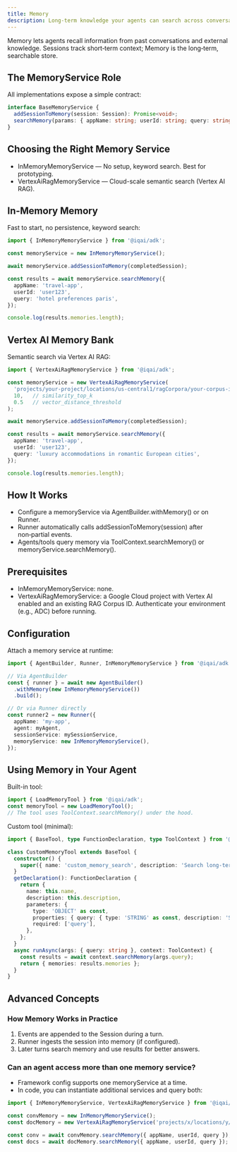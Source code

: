 ```yaml
---
title: Memory
description: Long-term knowledge your agents can search across conversations
---
```


Memory lets agents recall information from past conversations and external knowledge. Sessions track short‑term context; Memory is the long‑term, searchable store.

## The MemoryService Role

All implementations expose a simple contract:

```typescript
interface BaseMemoryService {
  addSessionToMemory(session: Session): Promise<void>;
  searchMemory(params: { appName: string; userId: string; query: string }): Promise<{ memories: MemoryEntry[] }>;
}
```

## Choosing the Right Memory Service

- InMemoryMemoryService — No setup, keyword search. Best for prototyping.
- VertexAiRagMemoryService — Cloud-scale semantic search (Vertex AI RAG).

## In-Memory Memory

Fast to start, no persistence, keyword search:

```typescript
import { InMemoryMemoryService } from '@iqai/adk';

const memoryService = new InMemoryMemoryService();

await memoryService.addSessionToMemory(completedSession);

const results = await memoryService.searchMemory({
  appName: 'travel-app',
  userId: 'user123',
  query: 'hotel preferences paris',
});

console.log(results.memories.length);
```

## Vertex AI Memory Bank

Semantic search via Vertex AI RAG:

```typescript
import { VertexAiRagMemoryService } from '@iqai/adk';

const memoryService = new VertexAiRagMemoryService(
  'projects/your-project/locations/us-central1/ragCorpora/your-corpus-id',
  10,   // similarity_top_k
  0.5   // vector_distance_threshold
);

await memoryService.addSessionToMemory(completedSession);

const results = await memoryService.searchMemory({
  appName: 'travel-app',
  userId: 'user123',
  query: 'luxury accommodations in romantic European cities',
});

console.log(results.memories.length);
```

## How It Works

- Configure a memoryService via AgentBuilder.withMemory() or on Runner.
- Runner automatically calls addSessionToMemory(session) after non‑partial events.
- Agents/tools query memory via ToolContext.searchMemory() or memoryService.searchMemory().

## Prerequisites

- InMemoryMemoryService: none.
- VertexAiRagMemoryService: a Google Cloud project with Vertex AI enabled and an existing RAG Corpus ID. Authenticate your environment (e.g., ADC) before running.

## Configuration

Attach a memory service at runtime:

```typescript
import { AgentBuilder, Runner, InMemoryMemoryService } from '@iqai/adk';

// Via AgentBuilder
const { runner } = await new AgentBuilder()
  .withMemory(new InMemoryMemoryService())
  .build();

// Or via Runner directly
const runner2 = new Runner({
  appName: 'my-app',
  agent: myAgent,
  sessionService: mySessionService,
  memoryService: new InMemoryMemoryService(),
});
```

## Using Memory in Your Agent

Built-in tool:

```typescript
import { LoadMemoryTool } from '@iqai/adk';
const memoryTool = new LoadMemoryTool();
// The tool uses ToolContext.searchMemory() under the hood.
```

Custom tool (minimal):

```typescript
import { BaseTool, type FunctionDeclaration, type ToolContext } from '@iqai/adk';

class CustomMemoryTool extends BaseTool {
  constructor() {
    super({ name: 'custom_memory_search', description: 'Search long‑term memory.' });
  }
  getDeclaration(): FunctionDeclaration {
    return {
      name: this.name,
      description: this.description,
      parameters: {
        type: 'OBJECT' as const,
        properties: { query: { type: 'STRING' as const, description: 'Search query' } },
        required: ['query'],
      },
    };
  }
  async runAsync(args: { query: string }, context: ToolContext) {
    const results = await context.searchMemory(args.query);
    return { memories: results.memories };
  }
}
```

## Advanced Concepts

### How Memory Works in Practice

1. Events are appended to the Session during a turn.
2. Runner ingests the session into memory (if configured).
3. Later turns search memory and use results for better answers.

### Can an agent access more than one memory service?

- Framework config supports one memoryService at a time.
- In code, you can instantiate additional services and query both:

```typescript
import { InMemoryMemoryService, VertexAiRagMemoryService } from '@iqai/adk';

const convMemory = new InMemoryMemoryService();
const docMemory = new VertexAiRagMemoryService('projects/x/locations/y/ragCorpora/z');

const conv = await convMemory.searchMemory({ appName, userId, query });
const docs = await docMemory.searchMemory({ appName, userId, query });
```